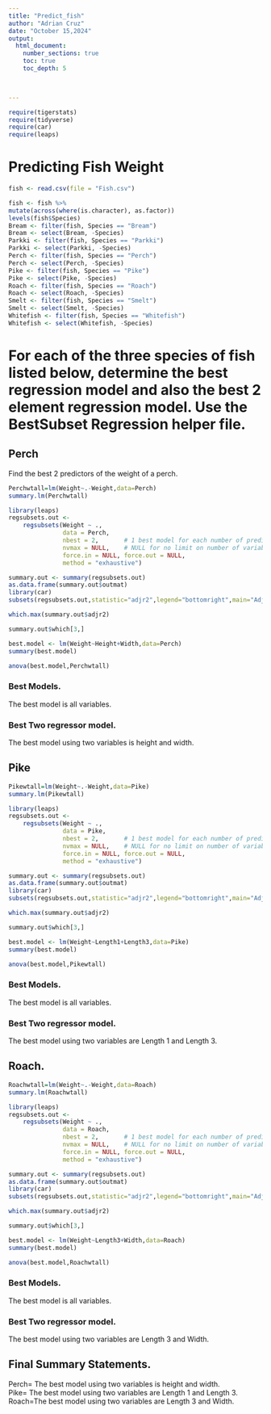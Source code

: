 ```yaml
---
title: "Predict_fish"
author: "Adrian Cruz"
date: "October 15,2024"  
output: 
  html_document:
    number_sections: true
    toc: true
    toc_depth: 5


    
---
```



```r
require(tigerstats)
require(tidyverse)
require(car)
require(leaps)
```

# Predicting Fish Weight
```r
fish <- read.csv(file = "Fish.csv")
```

```r
 
fish <- fish %>%
mutate(across(where(is.character), as.factor))
levels(fish$Species)
Bream <- filter(fish, Species == "Bream")
Bream <- select(Bream, -Species) 
Parkki <- filter(fish, Species == "Parkki")
Parkki <- select(Parkki, -Species) 
Perch <- filter(fish, Species == "Perch")
Perch <- select(Perch, -Species) 
Pike <- filter(fish, Species == "Pike")
Pike <- select(Pike, -Species) 
Roach <- filter(fish, Species == "Roach")
Roach <- select(Roach, -Species) 
Smelt <- filter(fish, Species == "Smelt")
Smelt <- select(Smelt, -Species) 
Whitefish <- filter(fish, Species == "Whitefish")
Whitefish <- select(Whitefish, -Species) 
```

# For each of the three species of fish listed below, determine the best regression model and also the best 2 element regression model. Use the BestSubset Regression helper file.


## Perch

Find the best 2 predictors of the weight of a perch.

```r
Perchwtall=lm(Weight~.-Weight,data=Perch)
summary.lm(Perchwtall)
```



```r
library(leaps)
regsubsets.out <-
    regsubsets(Weight ~ .,
               data = Perch,
               nbest = 2,       # 1 best model for each number of predictors
               nvmax = NULL,    # NULL for no limit on number of variables
               force.in = NULL, force.out = NULL,
               method = "exhaustive")

summary.out <- summary(regsubsets.out)
as.data.frame(summary.out$outmat)
library(car)
subsets(regsubsets.out,statistic="adjr2",legend="bottomright",main="Adjusted R^2")
```



```r
which.max(summary.out$adjr2)
```



```r
summary.out$which[3,]
```




```r
best.model <- lm(Weight~Height+Width,data=Perch)
summary(best.model)
```



```r
anova(best.model,Perchwtall)
```


### Best Models.   

The best model is all variables.    

### Best Two regressor model.   

The best model using two variables is height and width.    

## Pike

```r
Pikewtall=lm(Weight~.-Weight,data=Pike)
summary.lm(Pikewtall)
```

```r
library(leaps)
regsubsets.out <-
    regsubsets(Weight ~ .,
               data = Pike,
               nbest = 2,       # 1 best model for each number of predictors
               nvmax = NULL,    # NULL for no limit on number of variables
               force.in = NULL, force.out = NULL,
               method = "exhaustive")

summary.out <- summary(regsubsets.out)
as.data.frame(summary.out$outmat)
library(car)
subsets(regsubsets.out,statistic="adjr2",legend="bottomright",main="Adjusted R^2")
```

```r
which.max(summary.out$adjr2)
```

```r
summary.out$which[3,]
```

```r
best.model <- lm(Weight~Length1+Length3,data=Pike)
summary(best.model)
```

```r
anova(best.model,Pikewtall)
```


### Best Models. 

The best model is all variables.  

### Best Two regressor model. 

The best model using two variables are Length 1 and Length 3.  

## Roach. 

```r
Roachwtall=lm(Weight~.-Weight,data=Roach)
summary.lm(Roachwtall)
```

```r
library(leaps)
regsubsets.out <-
    regsubsets(Weight ~ .,
               data = Roach,
               nbest = 2,       # 1 best model for each number of predictors
               nvmax = NULL,    # NULL for no limit on number of variables
               force.in = NULL, force.out = NULL,
               method = "exhaustive")

summary.out <- summary(regsubsets.out)
as.data.frame(summary.out$outmat)
library(car)
subsets(regsubsets.out,statistic="adjr2",legend="bottomright",main="Adjusted R^2")
```

```r
which.max(summary.out$adjr2)
```

```r
summary.out$which[3,]
```

```r
best.model <- lm(Weight~Length3+Width,data=Roach)
summary(best.model)
```


```r
anova(best.model,Roachwtall)
```


### Best Models. 

The best model is all variables.    

### Best Two regressor model. 

The best model using two variables are Length 3 and Width.   

## Final Summary Statements. 

Perch= The best model using two variables is height and width.  
Pike= The best model using two variables are Length 1 and Length 3.  
Roach=The best model using two variables are Length 3 and Width.  